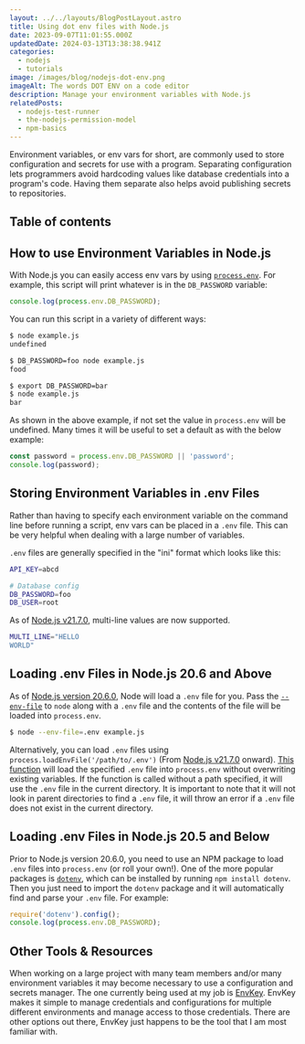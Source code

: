 ```yaml
---
layout: ../../layouts/BlogPostLayout.astro
title: Using dot env files with Node.js
date: 2023-09-07T11:01:55.000Z
updatedDate: 2024-03-13T13:38:38.941Z
categories:
  - nodejs
  - tutorials
image: /images/blog/nodejs-dot-env.png
imageAlt: The words DOT ENV on a code editor
description: Manage your environment variables with Node.js
relatedPosts:
  - nodejs-test-runner
  - the-nodejs-permission-model
  - npm-basics
---
```


Environment variables, or env vars for short, are commonly used to store configuration
and secrets for use with a program. Separating configuration lets programmers
avoid hardcoding values like database credentials into a program's code. Having
them separate also helps avoid publishing secrets to repositories.

## Table of contents

## How to use Environment Variables in Node.js

With Node.js you can easily access env vars by using
[`process.env`](https://nodejs.org/docs/latest-v20.x/api/process.html#processenv).
For example, this script will print whatever is in the `DB_PASSWORD` variable:

```javascript
console.log(process.env.DB_PASSWORD);
```

You can run this script in a variety of different ways:

```bash
$ node example.js
undefined

$ DB_PASSWORD=foo node example.js
food

$ export DB_PASSWORD=bar
$ node example.js
bar
```

As shown in the above example, if not set the value in `process.env` will be undefined.
Many times it will be useful to set a default as with the below example:

```javascript
const password = process.env.DB_PASSWORD || 'password';
console.log(password);
```

<RandomSupport />

## Storing Environment Variables in .env Files

Rather than having to specify each environment variable on the command line before
running a script, env vars can be placed in a `.env` file. This can be very helpful
when dealing with a large number of variables.

`.env` files are generally specified in the "ini" format which looks like this:

```bash
API_KEY=abcd

# Database config
DB_PASSWORD=foo
DB_USER=root
```

As of [Node.js v21.7.0](https://nodejs.org/en/blog/release/v21.7.0), multi-line
values are now supported.

```bash
MULTI_LINE="HELLO
WORLD"
```

## Loading .env Files in Node.js 20.6 and Above

As of [Node.js version 20.6.0](https://nodejs.org/en/blog/release/v20.6.0), Node
will load a `.env` file for you. Pass the [`--env-file`](https://nodejs.org/docs/latest-v20.x/api/cli.html#--env-fileconfig)
to `node` along with a `.env` file and the contents of the file will be loaded
into `process.env`.

```bash
$ node --env-file=.env example.js
```

Alternatively, you can load `.env` files using `process.loadEnvFile('/path/to/.env')`
(From [Node.js v21.7.0](https://nodejs.org/en/blog/release/v21.7.0) onward).
[This function](https://nodejs.org/docs/latest/api/process.html#processloadenvfilepath)
will load the specified `.env` file into `process.env` without overwriting existing
variables. If the function is called without a path specified, it will use the `.env`
file in the current directory. It is important to note that it will not look
in parent directories to find a `.env` file, it will throw an error if a `.env`
file does not exist in the current directory.

<Ad />

## Loading .env Files in Node.js 20.5 and Below

Prior to Node.js version 20.6.0, you need to use an NPM package to load `.env` files
into `process.env` (or roll your own!). One of the more popular packages is
[`dotenv`](https://www.npmjs.com/package/dotenv), which can be installed by running
`npm install dotenv`. Then you just need to import the `dotenv` package and it will
automatically find and parse your `.env` file. For example:

```javascript
require('dotenv').config();
console.log(process.env.DB_PASSWORD);
```

## Other Tools & Resources

When working on a large project with many team members and/or many environment variables
it may become necessary to use a configuration and secrets manager. The one currently
being used at my job is [EnvKey](https://envkey.com/). EnvKey makes it simple to
manage credentials and configurations for multiple different environments and
manage access to those credentials. There are other options out there, EnvKey
just happens to be the tool that I am most familiar with.
